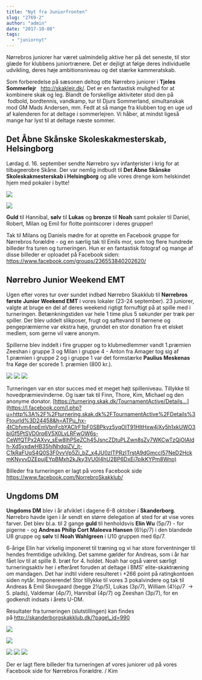 ```yaml
---
title: "Nyt fra Juniorfronten"
slug: "2769-2"
author: "admin"
date: "2017-10-08"
tags: 
  - "juniornyt"
---
```


Nørrebros juniorer har været ualmindelig aktive her på det seneste, til stor glæde for klubbens juniortrænere. Det er dejligt at følge deres individuelle udvikling, deres høje ambitionsniveau og det stærke kammeratskab.

Som forberedelse på sæsonen deltog otte Nørrebro juniorer i **Tjeles Sommerlejr**   http://skaklejr.dk/. Det er en fantastisk mulighed for at kombinere skak og leg. Blandt de forskellige aktiviteter stod den på  fodbold, bordtennis, vandkamp, tur til Djurs Sommerland, simultanskak mod GM Mads Andersen, mm. Fedt at så mange fra klubben tog en uge ud af kalenderen for at deltage i sommerlejren. Vi håber, at mindst ligeså mange har lyst til at deltage næste sommer.

## **Det Åbne Skånske Skoleskakmesterskab, Helsingborg**

Lørdag d. 16. september sendte Nørrebro syv infanterister i krig for at tilbageerobre Skåne. Der var nemlig indbudt til **Det Åbne Skånske Skoleskakmesterskab i Helsingborg** og alle vores drenge kom helskindet hjem med pokaler i bytte!

![](/images/ForanRådhuset.jpg)

![](/images/ForbededelseTilKamp-1024x683.jpg)

**Guld** til Hannibal, **sølv** til **Lukas** og **bronze** til **Noah** samt pokaler til Daniel, Robert, Milan og Emil for flotte pointscorer i deres grupper!

Tak til Milans og Daniels mødre for at oprette en Facebook gruppe for Nørrebros forældre - og en særlig tak til Emils mor, som tog flere hundrede billeder fra turen og turneringen. Hun er en fantastisk fotograf og mange af disse billeder er oploadet på Facebook siden: https://www.facebook.com/groups/236553840202620/

## **Nørrebro Junior Weekend EMT**

Ugen efter vores tur over sundet indbød Nørrebro Skakklub til **Nørrebros første** **Junior Weekend EMT** i vores lokaler (23-24 september). 23 juniorer, valgte at bruge en del af deres weekend rigtigt fornuftigt på at spille med i turneringen. Betænkningstiden var hele 1 time plus 5 sekunder per træk per spiller. Der blev uddelt slikposer, frugt og saftevand til børnene og pengepræmierne var ekstra høje, grundet en stor donation fra et elsket medlem, som gerne vil være anonym.

Spillerne blev inddelt i fire grupper og to klubmedlemmer vandt 1.præmien Zeeshan i gruppe 3 og Milan i gruppe 4 - Anton fra Amager tog sig af 1.præmien i gruppe 2 og i gruppe 1 var det formstærke **Paulius Meskenas** fra Køge der scorede 1. præmien (800 kr.).

![](/images/VindernefraMestergruppen-1024x683.jpg) ![](/images/mestergruppen-1024x683.jpg) ![](/images/Gruppe2-1024x683.jpg)

Turneringen var en stor succes med et meget højt spilleniveau. Tillykke til hovedpræmievinderne. Og især tak til Finn, Thore, Kim, Michael og den anonyme donator. [https://turnering.skak.dk/TournamentActive/Details…](https://l.facebook.com/l.php?u=http%3A%2F%2Fturnering.skak.dk%2FTournamentActive%2FDetails%3FtourId%3D24458&h=ATPu_hx-4tCbfvm4npEmVbnFcbYACIrF1bF0SBPkvz5yqOIT91HItHxw4jXy5h1xkUWO3biGf5PtSVD0rp6V5X0LvLRFwOW6s-CeWfQTPx2AXvy_sEw8lhPSeZCh45JsncZDtuPLZwn8sZy7WKCwTzQjOlAIdh-Xd5yxdwHB35hjNhdqjZV_it-C1kRaFUqS4Q0S3F0vvVp5Zj_bZ_x4JU0zITPRzITrstA9dGmccl57NeD2HckmKNyvvDZEpujEYpBMxh2kJky3VU0I4hU2BP6DxEj7plkKYPm8Wno)

Billeder fra turneringen er lagt på vores Facebook side https://www.facebook.com/NorrebroSkakklub/

## **Ungdoms DM**

**Ungdoms DM** blev i år afviklet i dagene 6-8 oktober i **Skanderborg**. Nørrebro havde igen i år sendt en større delegation af sted for at vise vores farver. Det blev bl.a. til 2 gange **guld** til henholdsvis **Elin Wu** (5p/7) - for pigerne - og **Andreas Philip Cort Maleeva Hansen** (6½p/7) i den blandede U8 gruppe og **sølv** til **Noah Wahlgreen** i U10 gruppen med 6p/7.

6-årige Elin har virkelig imponeret til træning og vi har store forventninger til hendes fremtidige udvikling. Det samme gælder for Andreas, som i år har fået lov til at spille 8. bræt for 4. holdet. Noah har også været særligt turneringsaktiv her i efteråret foruden at deltage i BMS' elite-skaktræning om mandagen. Det har indtil videre resulteret i +266 point på ratingkontoen siden nytår. Imponerende! Stor tillykke til vores 3 pokalvindere og tak til Andreas & Emil Skovgaard (begge 2½p/5), Lukas (3p/7), William (4½p/7  -> 5. plads), Valdemar (4p/7), Hannibal (4p/7) og Zeeshan (3p/7), for en godkendt indsats i årets U-DM.

Resultater fra turneringen (slutstillingen) kan findes på http://skanderborgskakklub.dk/?page\_id=990

![](/images/Elin3.jpg)

![](/images/Andreas3.jpg)

![](/images/AndreasGuld-1024x683.jpg) ![](/images/Elinvinder-1024x683.jpg) ![](/images/NoahSølv-1024x683.jpg)

Der er lagt flere billeder fra turneringen af vores juniorer ud på vores Facebook side for Nørrebros Forældre. / Kim
